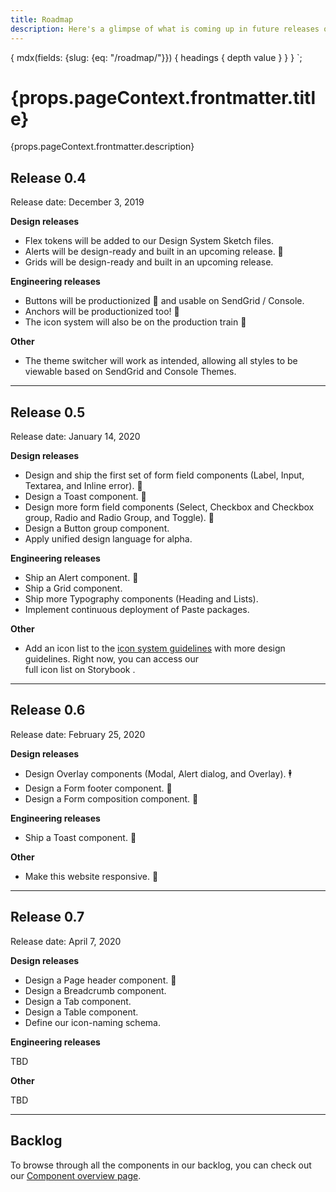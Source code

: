```yaml
---
title: Roadmap
description: Here's a glimpse of what is coming up in future releases of Paste. Unless explicitly mentioned, all roadmap dates are tentative and subject to change.
---
```



  {
    mdx(fields: {slug: {eq: "/roadmap/"}}) {
      headings {
        depth
        value
      }
    }
  }
`;

<contentwrapper>

<TableOfContents headings={props.data.mdx.headings} />

<content>

<h1>{props.pageContext.frontmatter.title}</h1>

<p>{props.pageContext.frontmatter.description}</p>

<Box>

## Release 0.4

Release date: December 3, 2019

**Design releases**

- Flex tokens will be added to our Design System Sketch files.
- Alerts will be design-ready and built in an upcoming release. 🔔
- Grids will be design-ready and built in an upcoming release.

**Engineering releases**

- Buttons will be productionized 🎉 and usable on SendGrid / Console.
- Anchors will be productionized too! 🔗
- The icon system will also be on the production train 🚝

**Other**

- The theme switcher will work as intended, allowing all styles to be viewable based on SendGrid and Console Themes.


---

## Release 0.5

Release date: January 14, 2020

**Design releases**

- Design and ship the first set of form field components (Label, Input, Textarea, and Inline error). 📝
- Design a Toast component. 🍞
- Design more form field components (Select, Checkbox and Checkbox group, Radio and Radio Group, and Toggle). 📝
- Design a Button group component.
- Apply unified design language for alpha.

**Engineering releases**

- Ship an Alert component. 🔔
- Ship a Grid component.
- Ship more Typography components (Heading and Lists).
- Implement continuous deployment of Paste packages. 

**Other**

- Add an icon list to the [icon system guidelines](/icon-system) with more design guidelines. Right now, you can access our  
  <Anchor href="https://twilio-labs.github.io/paste/?path=/story/overview-icons--list">
    full icon list on Storybook
  </Anchor>.

---

## Release 0.6

Release date: February 25, 2020

**Design releases**

- Design Overlay components (Modal, Alert dialog, and Overlay). 🕴
- Design a Form footer component. 📝
- Design a Form composition component. 📝

**Engineering releases**

- Ship a Toast component. 🍞

**Other**

- Make this website responsive. 📱

---

## Release 0.7

Release date: April 7, 2020

**Design releases**

- Design a Page header component. 🎩
- Design a Breadcrumb component.
- Design a Tab component.
- Design a Table component.
- Define our icon-naming schema.

**Engineering releases**

TBD

**Other**

TBD

---

## Backlog

To browse through all the components in our backlog, you can check out our [Component overview page](/components).

</Box>

</content>

</contentwrapper>
